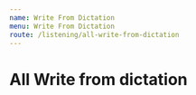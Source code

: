 ```yaml
---
name: Write From Dictation
menu: Write From Dictation
route: /listening/all-write-from-dictation
---
```



# All Write from dictation


<WriteFromDictationAll
  start={1}
  total={100}
  data={WriteFromDictationDataFrom0To100}
/>

<WriteFromDictationAll
  start={101}
  total={100}
  data={WriteFromDictationDataFrom101To200}
/>


<WriteFromDictationAll
  start={201}
  total={100}
  data={WriteFromDictationDataFrom201To300}
/>

<WriteFromDictationAll
  start={301}
  total={100}
  data={WriteFromDictationDataFrom301To400}
/>

<WriteFromDictationAll
  start={401}
  total={100}
  data={WriteFromDictationDataFrom401To500}
/>